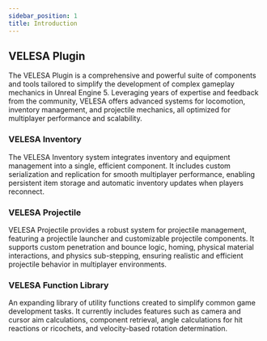 ```yaml
---
sidebar_position: 1
title: Introduction
---
```


## VELESA Plugin
 
The VELESA Plugin is a comprehensive and powerful suite of components and tools tailored to simplify the development of complex gameplay mechanics in Unreal Engine 5. Leveraging years of expertise and feedback from the community, VELESA offers advanced systems for locomotion, inventory management, and projectile mechanics, all optimized for multiplayer performance and scalability. 



### VELESA Inventory
The VELESA Inventory system integrates inventory and equipment management into a single, efficient component. It includes custom serialization and replication for smooth multiplayer performance, enabling persistent item storage and automatic inventory updates when players reconnect. 

### VELESA Projectile
VELESA Projectile provides a robust system for projectile management, featuring a projectile launcher and customizable projectile components. It supports custom penetration and bounce logic, homing, physical material interactions, and physics sub-stepping, ensuring realistic and efficient projectile behavior in multiplayer environments. 

### VELESA Function Library
An expanding library of utility functions created to simplify common game development tasks. It currently includes features such as camera and cursor aim calculations, component retrieval, angle calculations for hit reactions or ricochets, and velocity-based rotation determination.